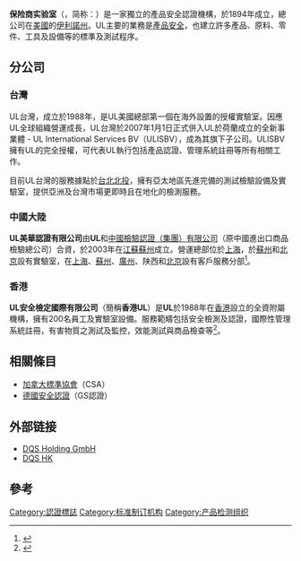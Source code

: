 {{expand|time=2010-03-05T05:09:40+00:00}}
{{Infobox organization
|name = Underwriters Laboratories Inc.
|image = UL Mark.svg
|image_border =
|size = 250px 
|alt = The UL Mark
|caption = UL标识
|map =
|msize =
|malt =
|mcaption =
|abbreviation = UL
|motto =
|extinction =
|type = [[Standards_organization|Standards organization]]
|status =
|purpose =
|headquarters = {{nowrap|[[美国|美国]][[伊利诺伊州|伊利诺伊州]][[Northbrook,_Illinois|Northbrook]]}}
|location =
|region_served = 98个国家和地区
|membership =
|language =
|formation = {{start date|1894}}
|founder = [[William_Henry_Merrill|William Henry Merrill]]
|leader_title = [[President|President]], [[CEO|CEO]] and [[Trustee|Trustee]]
|leader_name = Jennifer Scanlon  
|main_organ =
|parent_organization =
|affiliations =
|num_staff = 9825 (2012) 
|num_volunteers =
|budget =
|website = [http://www.ul.com/ www.ul.com]（美國官網）[http://taiwan.ul.com/]（台灣官網）
|remarks =
}}

'''保险商实验室'''（{{lang-en|Underwriters Laboratories Inc}}，简称：'''{{lang|en|UL}}'''）是一家獨立的產品安全認證機構，於1894年成立，總公司在[[美國|美國]]的[[伊利諾州|伊利諾州]]。UL主要的業務是[[產品安全|產品安全]]，也建立許多產品、原料、零件、工具及設備等的標準及測試程序。

==分公司==
===台灣===
UL台灣，成立於1988年，是UL美國總部第一個在海外設置的授權實驗室。因應UL全球組織營運成長，UL台灣於2007年1月1日正式併入UL於荷蘭成立的全新事業體 - UL International Services BV（ULISBV），成為其旗下子公司。ULISBV擁有UL的完全授權，可代表UL執行包括產品認證、管理系統註冊等所有相關工作。

目前UL台灣的服務據點於[[台北|台北]][[北投|北投]]，擁有亞太地區先進完備的測試檢驗設備及實驗室，提供亞洲及台灣市場更即時且在地化的檢測服務。
===中國大陸===
'''UL美華認證有限公司'''由'''UL'''和[[中國檢驗認證|中國檢驗認證（集團）有限公司]]（原中國進出口商品檢驗總公司）合資，於2003年在[[江蘇|江蘇]][[蘇州|蘇州]]成立。營運總部位於[[上海|上海]]，於[[蘇州|蘇州]]和[[北京|北京]]設有實驗室，在[[上海|上海]]、[[蘇州|蘇州]]、[[廣州|廣州]]、陕西和[[北京|北京]]設有客戶服務分部<ref name=ul_cn>{{cite web|url=http://www.ul.com/china/chi-hans/pages/aboutus/|title=UL简介|accessdate=2010-05-28|publisher=Underwriters Laboratories Inc|deadurl=yes|archiveurl=https://web.archive.org/web/20100610232240/http://www.ul.com/china/chi-hans/pages/aboutus/|archivedate=2010-06-10}}</ref>。

===香港===
'''UL安全檢定國際有限公司'''（簡稱'''香港UL'''）是'''UL'''於1988年在[[香港|香港]]設立的全資附屬機構，擁有200名員工及實驗室設備。服務範疇包括安全檢測及認證，國際性管理系統註冊，有害物質之測試及監控，效能測試與商品檢查等<ref name=ul_hk>{{cite web|url=http://www.ul.com/hongkong/chi-hant/pages/aboutus/|title=UL香港About Us|accessdate=2010-05-28|publisher=Underwriters Laboratories Inc|deadurl=yes|archiveurl=https://web.archive.org/web/20100523000741/http://www.ul.com/hongkong/chi-hant/pages/aboutus/|archivedate=2010-05-23}}</ref>。

==相關條目==
*[[加拿大標準協會|加拿大標準協會]]（CSA）
*[[德國安全認證|德國安全認證]]（GS認證）

==外部链接==
*[http://www.dqs-holding.com DQS Holding GmbH]{{Wayback|url=http://www.dqs-holding.com/ |date=20160115042732 }}
*[http://www.dqs.hk DQS HK] {{Wayback|url=http://www.dqs.hk/ |date=20161014090155 }}

==參考==
{{reflist}}

[[Category:認證標誌|Category:認證標誌]]
[[Category:标准制订机构|Category:标准制订机构]]
[[Category:产品检测组织|Category:产品检测组织]]